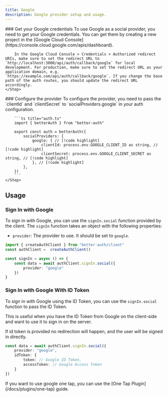 ```yaml
---
title: Google
description: Google provider setup and usage.
---
```


<Steps>
    <Step> 
        ### Get your Google credentials
        To use Google as a social provider, you need to get your Google credentials. You can get them by creating a new project in the [Google Cloud Console](https://console.cloud.google.com/apis/dashboard).

        In the Google Cloud Console > Credentials > Authorized redirect URIs, make sure to set the redirect URL to `http://localhost:3000/api/auth/callback/google` for local development. For production, make sure to set the redirect URL as your application domain, e.g. `https://example.com/api/auth/callback/google`. If you change the base path of the auth routes, you should update the redirect URL accordingly.
    </Step>

  <Step>
        ### Configure the provider
        To configure the provider, you need to pass the `clientId` and `clientSecret` to `socialProviders.google` in your auth configuration.

        ```ts title="auth.ts"   
        import { betterAuth } from "better-auth"
        
        export const auth = betterAuth({
            socialProviders: {
                google: { // [!code highlight]
                    clientId: process.env.GOOGLE_CLIENT_ID as string, // [!code highlight]
                    clientSecret: process.env.GOOGLE_CLIENT_SECRET as string, // [!code highlight]
                }, // [!code highlight]
            },
        })
        ```
    </Step>
</Steps>

## Usage

### Sign In with Google

To sign in with Google, you can use the `signIn.social` function provided by the client. The `signIn` function takes an object with the following properties:
- `provider`: The provider to use. It should be set to `google`.

```ts title="auth-client.ts"  /
import { createAuthClient } from "better-auth/client"
const authClient =  createAuthClient()

const signIn = async () => {
    const data = await authClient.signIn.social({
        provider: "google"
    })
}
```

### Sign In with Google With ID Token

To sign in with Google using the ID Token, you can use the `signIn.social` function to pass the ID Token.

This is useful when you have the ID Token from Google on the client-side and want to use it to sign in on the server.

<Callout>
 If id token is provided no redirection will happen, and the user will be signed in directly.
</Callout>

```ts title="auth-client.ts"
const data = await authClient.signIn.social({
    provider: "google",
    idToken: {
        token: // Google ID Token,
        accessToken: // Google Access Token
    }
})
```

<Callout>
    If you want to use google one tap, you can use the [One Tap Plugin](/docs/plugins/one-tap) guide.
</Callout>
